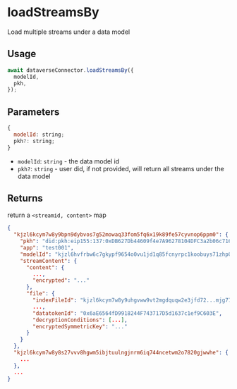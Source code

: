 # loadStreamsBy

Load multiple streams under a data model

## Usage

```js
await dataverseConnector.loadStreamsBy({
  modelId,
  pkh,
});
```

## Parameters

```js
{
  modelId: string;
  pkh?: string;
}
```

- `modelId`: `string` - the data model id
- `pkh?`: `string` - user did, if not provided, will return all streams under the data model

## Returns

return a `<streamid, content>` map

```json
{
  "kjzl6kcym7w8y9bpn9dybvos7g52mowaq33fom5fq6x19k89fe57cyvnop6ppm0": {
    "pkh": "did:pkh:eip155:137:0xDB627Db44609f4e7A96278104DFC3a2b06c7160B",
    "app": "test001",
    "modelId": "kjzl6hvfrbw6c7gkypf9654o0vu1jd1q85fcnyrpc1koobuys71zhp0m7kbmrvs",
    "streamContent": {
      "content": {
        ...,
        "encrypted": "..."
      },
      "file": {
        "indexFileId": "kjzl6kcym7w8y9uhgvww9vt2mgdquqw2e3jfd72...mjg77brphd",
        ...,
        "datatokenId": "0x6aE6564fD9918244F743717D5d1637c1ef9C603E",
        "decryptionConditions": [...],
        "encryptedSymmetricKey": "..."
      }
    }
  },
  "kjzl6kcym7w8y8s27vvv8hgwm5ibjtuulngjnrm6iq744ncetwm2o7820gjwwhe": {
    ...
  },
  ...
}
```
